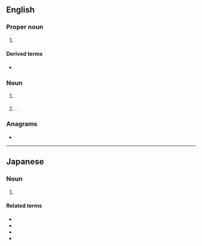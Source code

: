 {{also|js|Js|j's|j/s|J's}}
==English==

===Proper noun===
{{en-proper noun}}

# {{C|en|JavaScript}} {{lb|en|computing|internet}} {{initialism of|en|JavaScript}}

====Derived terms====
* {{l|en|WinJS}}

===Noun===
{{en-noun|-}}

# {{C|en|Ship prefixes}} {{lb|en|military|nautical}} {{initialism of|en|[[Japanese]] [[ship]]}} {{q|a ship of Japan from the Maritime Self Defense Force ([[MSDF]]/[[JMSDF]])}} {{q|a [[ship prefix]]}}
#: {{cot|en|IJN}}
# {{alternative case form of|en|js||just saying}}.

===Anagrams===
* {{anagrams|en|a=js|S.J.|SJ}}

----

==Japanese==

===Noun===
{{ja-noun|ジェー%エス}}

# {{initialism of|ja|[[女子]][[小学生]]|tr=joshi shōgakusei|t=female primary school student}}

====Related terms====
* {{ja-r|J%G|ジェー%ジー}}
* {{ja-r|J%D|ジェー%ディー}}
* {{ja-r|J%K|ジェー%ケー}}
* {{ja-r|J%C|ジェー%シー}}